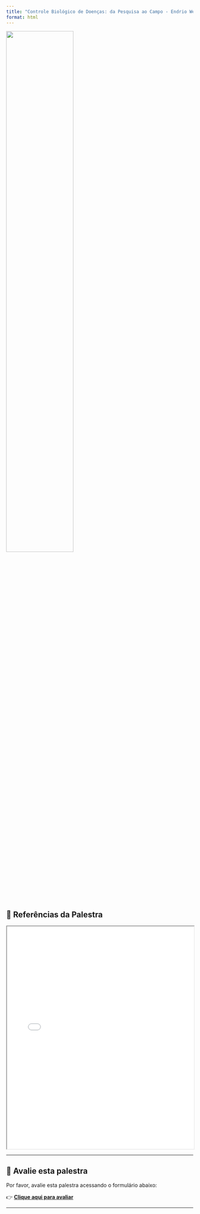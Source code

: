 ```yaml
---
title: "Controle Biológico de Doenças: da Pesquisa ao Campo - Endrio Webers"
format: html
---
```


![](media/cabif.jpg){width=60%}

## 📄 Referências da Palestra

<iframe src="pdf/Controle_Biologico_da_pequisa_ao_campo_referencias_links.pdf" width="100%" height="600px">
Este navegador não suporta visualização de PDF embutido. 
<a href="pdf/Controle_Biologico_da_pequisa_ao_campo_referencias_links.pdf">Clique aqui para abrir o PDF</a>.
</iframe>

---

## 📝 Avalie esta palestra

Por favor, avalie esta palestra acessando o formulário abaixo:

👉 [**Clique aqui para avaliar**](https://docs.google.com/forms/d/e/1FAIpQLSd4NlNG1h0tV9NNEqh5ybmTxj-YvpmA90HAKopJJ6egInHboQ/viewform?usp=header){target="_blank"}

---


